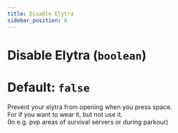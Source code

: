 ```yaml
---
title: Disable Elytra
sidebar_position: 6
---
```

# Disable Elytra (`boolean`)
# Default: `false`
Prevent your elytra from opening when you press space.    
For if you want to wear it, but not use it.  
(In e.g. pvp areas of survival servers or during parkour)

